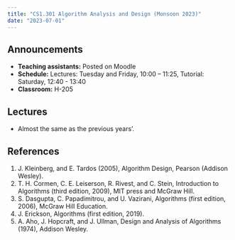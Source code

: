 ```yaml
---
title: "CS1.301 Algorithm Analysis and Design (Monsoon 2023)"
date: "2023-07-01"
---
```


## Announcements

- **Teaching assistants:** Posted on Moodle
- **Schedule:** Lectures: Tuesday and Friday, 10:00 -- 11:25, Tutorial: Saturday, 12:40 - 13:40
- **Classroom:** H-205

## Lectures

- Almost the same as the previous years'.





## References

1. J. Kleinberg, and E. Tardos (2005), Algorithm Design, Pearson (Addison Wesley).
2. T. H. Cormen, C. E. Leiserson, R. Rivest, and C. Stein, Introduction to Algorithms (third edition, 2009), MIT press and McGraw Hill.
3. S. Dasgupta, C. Papadimitrou, and U. Vazirani, Algorithms (first edition, 2006), McGraw Hill Education.
4. J. Erickson, Algorithms (first edition, 2019).
5. A. Aho, J. Hopcraft, and J. Ullman, Design and Analysis of Algorithms (1974), Addison Wesley.
